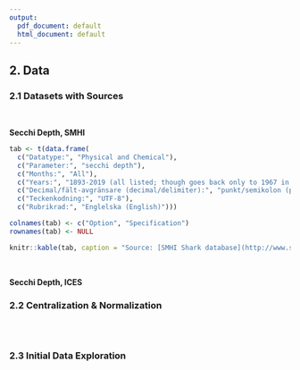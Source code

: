 ```yaml
---
output:
  pdf_document: default
  html_document: default
---
```



## 2. Data

### 2.1 Datasets with Sources
<br/>

**Secchi Depth, SMHI**  
<!-- Source: [SMHI Shark database](http://www.smhi.se/klimatdata/oceanografi/havsmiljodata/marina-miljoovervakningsdata)   -->
<!-- Downloaded 22 April 2019 by Ellie Campbell   -->
<!-- Data selections:   -->
<!-- Datatype = Physical and Chemical   -->
<!-- Parameter = secchi depth   -->
<!-- Months = All   -->
<!-- Years = 1893-2019 (all listed; though goes back only to 1967 in downloaded dataset)   -->
<!-- Decimal/fält-avgränsare (decimal/delimiter) = punkt/semikolon (period/semicolon)   -->
<!-- Teckenkodning = UTF-8   -->
<!-- Rubrikrad = Englelska (English)   -->

```r
tab <- t(data.frame(
  c("Datatype:", "Physical and Chemical"), 
  c("Parameter:", "secchi depth"),
  c("Months:", "All"),
  c("Years:", "1893-2019 (all listed; though goes back only to 1967 in downloaded dataset)"),
  c("Decimal/fält-avgränsare (decimal/delimiter):", "punkt/semikolon (period/semicolon)"),
  c("Teckenkodning:", "UTF-8"),
  c("Rubrikrad:", "Englelska (English)")))

colnames(tab) <- c("Option", "Specification")
rownames(tab) <- NULL

knitr::kable(tab, caption = "Source: [SMHI Shark database](http://www.smhi.se/klimatdata/oceanografi/havsmiljodata/marina-miljoovervakningsdata) <br/> Downloaded 22 April 2019 by Ellie Campbell")
```
<br/>

**Secchi Depth, ICES**  




### 2.2 Centralization & Normalization
<br/>

```r
```



### 2.3 Initial Data Exploration

